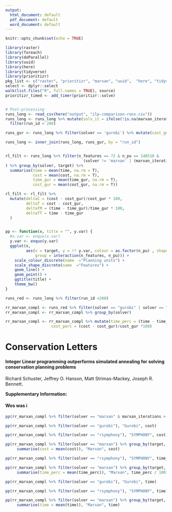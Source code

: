 ```yaml
---
output:
  html_document: default
  pdf_document: default
  word_document: default
---
```


```r
knitr::opts_chunk$set(echo = TRUE)

library(raster)
library(foreach)
library(doParallel)
library(uuid)
library(here)
library(tidyverse)
library(prioritizr)
pkg_list <- c("raster", "prioritizr", "marxan", "uuid",  "here", "tidyverse")
select <- dplyr::select
walk(list.files("R", full.names = TRUE), source)
prioritizr_timed <- add_timer(prioritizr::solve)


# Post-processing
runs_long <- read_csv(here("output", "ilp-comparison-runs.csv"))
runs_long <- runs_long %>% mutate(solv_it = ifelse(!is.na(marxan_iterations), paste(solver, marxan_iterations, sep="_"), solver)) %>%
  filter(run_id < 200)

runs_gur <- runs_long %>% filter(solver == 'gurobi') %>% mutate(cost_gur = cost, time_gur = time) %>% select(run_id, cost_gur, time_gur)

runs_long <- inner_join(runs_long, runs_gur, by = "run_id")


rl_filt <- runs_long %>% filter(n_features == 72 & n_pu == 148510 & 
                                  (solver != 'marxan' | (marxan_iterations > 1E+07 & spf > 1))
) %>% group_by(solver, target) %>% 
  summarise(time = mean(time, na.rm = T),
            cost = mean(cost, na.rm = T),
            time_gur = mean(time_gur, na.rm = T),
            cost_gur = mean(cost_gur, na.rm = T))

rl_filt <- rl_filt %>%
  mutate(deltaC = (cost - cost_gur)/cost_gur * 100,
         deltaT = cost - cost_gur,
         deltaTM = (time - time_gur)/time_gur * 100,
         deltaTT = time - time_gur
  )


pp <- function(x, title = "", y.var) {
  #x.var <- enquo(x.var)
  y.var <- enquo(y.var)
  ggplot(x, 
         aes(x = target, y = !! y.var, colour = as.factor(n_pu) , shape = as.factor(n_features), 
             group = interaction(n_features, n_pu))) +
    scale_colour_discrete(name  ="Planning units") +
    scale_shape_discrete(name  ="Features") + 
    geom_line() +
    geom_point() + 
    ggtitle(title) +
    theme_bw()
}

runs_red <- runs_long %>% filter(run_id <200)

rr_marxan_compl <- runs_red %>% filter(solver == "gurobi" | solver == "rsymphony" | (solver == "marxan" & n_solutions == 10))
rr_marxan_compl <- rr_marxan_compl %>% group_by(solver)

rr_marxan_compl <- rr_marxan_compl %>% mutate(time_perc = (time - time_gur)/time_gur * 100,
                    cost_perc = (cost - cost_gur)/cost_gur *100)

```

# Conservation Letters


#### Integer Linear programming outperforms simulated annealing for solving conservation planning problems 

Richard Schuster, Jeffrey O. Hanson, Matt Strimas-Mackey, Joseph R. Bennett. 


**Supplementary Information: **



#### Wos was i

```r
pp(rr_marxan_compl %>% filter(solver == "marxan" & marxan_iterations > 1E+07 & spf > 1 & spf < 125), "Marxan vs Gurobi; #iterations > 100,000; SPF = 5 or 25", cost_perc)

```

```r
pp(rr_marxan_compl %>% filter(solver == "gurobi"), "Gurobi", cost)
```

```r
pp(rr_marxan_compl %>% filter(solver == "rsymphony"), "SYMPHONY", cost)
```

```r
pp(rr_marxan_compl %>% filter(solver == "marxan") %>% group_by(target, n_features, n_pu) %>% 
     summarise(cost = mean(cost)), "Marxan", cost)
```

```r
pp(rr_marxan_compl %>% filter(solver == "rsymphony"), "SYMPHONY", time_perc / 100)
```

```r
pp(rr_marxan_compl %>% filter(solver == "marxan") %>% group_by(target, n_features, n_pu) %>% 
     summarise(time_perc = mean(time_perc)), "Marxan", time_perc / 100)
```


```r
pp(rr_marxan_compl %>% filter(solver == "gurobi"), "Gurobi", time)
```

```r
pp(rr_marxan_compl %>% filter(solver == "rsymphony"), "SYMPHONY", time)
```

```r
pp(rr_marxan_compl %>% filter(solver == "marxan") %>% group_by(target, n_features, n_pu) %>% 
     summarise(time = mean(time)), "Marxan", time)
```


